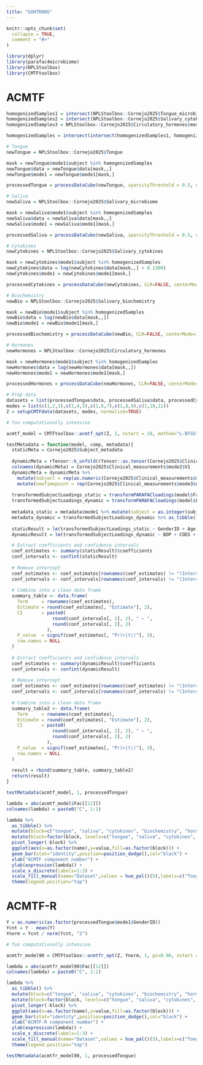```yaml
---
title: "GOHTRANS"
---
```


```r
knitr::opts_chunk$set(
  collapse = TRUE,
  comment = "#>"
)
```

```r
library(dplyr)
library(parafac4microbiome)
library(NPLStoolbox)
library(CMTFtoolbox)
```

# ACMTF
```r
homogenizedSamples1 = intersect(NPLStoolbox::Cornejo2025$Tongue_microbiome$mode1 %>% filter(!is.na(GenderID)) %>% select(subject) %>% pull(), NPLStoolbox::Cornejo2025$Salivary_microbiome$mode1 %>% filter(!is.na(GenderID)) %>% select(subject) %>% pull())
homogenizedSamples2 = intersect(NPLStoolbox::Cornejo2025$Salivary_cytokines$mode1 %>% filter(!is.na(GenderID)) %>% select(subject) %>% pull(), NPLStoolbox::Cornejo2025$Salivary_biochemistry$mode1 %>% filter(!is.na(GenderID)) %>% select(subject) %>% pull())
homogenizedSamples3 = NPLStoolbox::Cornejo2025$Circulatory_hormones$mode1 %>% filter(!is.na(GenderID)) %>% select(subject) %>% pull()

homogenizedSamples = intersect(intersect(homogenizedSamples1, homogenizedSamples2), homogenizedSamples3)

# Tongue
newTongue = NPLStoolbox::Cornejo2025$Tongue

mask = newTongue$mode1$subject %in% homogenizedSamples
newTongue$data = newTongue$data[mask,,]
newTongue$mode1 = newTongue$mode1[mask,]

processedTongue = processDataCube(newTongue, sparsityThreshold = 0.5, considerGroups=TRUE, groupVariable="GenderID", CLR=TRUE, centerMode=1, scaleMode=2)

# Saliva
newSaliva = NPLStoolbox::Cornejo2025$Salivary_microbiome

mask = newSaliva$mode1$subject %in% homogenizedSamples
newSaliva$data = newSaliva$data[mask,,]
newSaliva$mode1 = newSaliva$mode1[mask,]

processedSaliva = processDataCube(newSaliva, sparsityThreshold = 0.5, considerGroups=TRUE, groupVariable="GenderID", CLR=TRUE, centerMode=1, scaleMode=2)

# Cytokines
newCytokines = NPLStoolbox::Cornejo2025$Salivary_cytokines

mask = newCytokines$mode1$subject %in% homogenizedSamples
newCytokines$data = log(newCytokines$data[mask,,] + 0.1300)
newCytokines$mode1 = newCytokines$mode1[mask,]

processedCytokines = processDataCube(newCytokines, CLR=FALSE, centerMode=1, scaleMode=2)

# Biochemistry
newBio = NPLStoolbox::Cornejo2025$Salivary_biochemistry

mask = newBio$mode1$subject %in% homogenizedSamples
newBio$data = log(newBio$data[mask,,])
newBio$mode1 = newBio$mode1[mask,]

processedBiochemistry = processDataCube(newBio, CLR=FALSE, centerMode=1, scaleMode=2)

# Hormones
newHormones = NPLStoolbox::Cornejo2025$Circulatory_hormones

mask = newHormones$mode1$subject %in% homogenizedSamples
newHormones$data = log(newHormones$data[mask,,])
newHormones$mode1 = newHormones$mode1[mask,]

processedHormones = processDataCube(newHormones, CLR=FALSE, centerMode=1, scaleMode=2)

# Prep data
datasets = list(processedTongue$data, processedSaliva$data, processedCytokines$data, processedBiochemistry$data, processedHormones$data)
modes = list(c(1,2,3),c(1,4,5),c(1,6,7),c(1,8,9),c(1,10,11))
Z = setupCMTFdata(datasets, modes, normalize=TRUE)
```

```r
# Too computationally intensive
```

```r
acmtf_model = CMTFtoolbox::acmtf_opt(Z, 1, nstart = 10, method="L-BFGS", numCores=10)
```

```r
testMetadata = function(model, comp, metadata){
  staticMeta = Cornejo2025$Subject_metadata
  
  dynamicMeta = rTensor::k_unfold(rTensor::as.tensor(Cornejo2025$Clinical_measurements$data), 2)@data %>% t() %>% as_tibble()
  colnames(dynamicMeta) = Cornejo2025$Clinical_measurements$mode2$V1
  dynamicMeta = dynamicMeta %>%
    mutate(subject = rep(as.numeric(Cornejo2025$Clinical_measurements$mode1$subject), each=nrow(Cornejo2025$Clinical_measurements$mode3))) %>%
    mutate(newTimepoint = rep(Cornejo2025$Clinical_measurements$mode3$newTimepoint, nrow(Cornejo2025$Clinical_measurements$mode1)))
  
  transformedSubjectLoadings_static = transformPARAFACloadings(model$Fac, 1)[,comp]
  transformedSubjectLoadings_dynamic = transformPARAFACloadings(model$Fac, 2, moreOutput=TRUE)$F[,comp]
  
  metadata_static = metadata$mode1 %>% mutate(subject = as.integer(subject)) %>% left_join(staticMeta) %>% mutate(GenderID = as.numeric(as.factor(GenderID)) - 1)
  metadata_dynamic = transformedSubjectLoadings_dynamic %>% as_tibble() %>% mutate(subject = rep(as.numeric(metadata$mode1$subject), each=nrow(metadata$mode3))) %>% mutate(newTimepoint = rep(metadata$mode3$newTimepoint, nrow(metadata$mode1))) %>% left_join(dynamicMeta)
  
  staticResult = lm(transformedSubjectLoadings_static ~ GenderID + Age, data = metadata_static)
  dynamicResult = lm(transformedSubjectLoadings_dynamic ~ BOP + CODS + XI, data = metadata_dynamic)

  # Extract coefficients and confidence intervals
  coef_estimates <- summary(staticResult)$coefficients
  conf_intervals <- confint(staticResult)
  
  # Remove intercept
  coef_estimates <- coef_estimates[rownames(coef_estimates) != "(Intercept)", ]
  conf_intervals <- conf_intervals[rownames(conf_intervals) != "(Intercept)", ]
  
  # Combine into a clean data frame
  summary_table <- data.frame(
    Term     = rownames(coef_estimates),
    Estimate = round(coef_estimates[, "Estimate"], 2),
    CI       = paste0(
                 round(conf_intervals[, 1], 2), " – ",
                 round(conf_intervals[, 2], 2)
               ),
    P_value  = signif(coef_estimates[, "Pr(>|t|)"], 3),
    row.names = NULL
  )
  
  # Extract coefficients and confidence intervals
  coef_estimates <- summary(dynamicResult)$coefficients
  conf_intervals <- confint(dynamicResult)
  
  # Remove intercept
  coef_estimates <- coef_estimates[rownames(coef_estimates) != "(Intercept)", ]
  conf_intervals <- conf_intervals[rownames(conf_intervals) != "(Intercept)", ]
  
  # Combine into a clean data frame
  summary_table2 <- data.frame(
    Term     = rownames(coef_estimates),
    Estimate = round(coef_estimates[, "Estimate"], 2),
    CI       = paste0(
                 round(conf_intervals[, 1], 2), " – ",
                 round(conf_intervals[, 2], 2)
               ),
    P_value  = signif(coef_estimates[, "Pr(>|t|)"], 3),
    row.names = NULL
  )
  
  result = rbind(summary_table, summary_table2)
  return(result)
}

testMetadata(acmtf_model, 1, processedTongue)
```

```r
lambda = abs(acmtf_model$Fac[[12]])
colnames(lambda) = paste0("C", 1:1)

lambda %>%
  as_tibble() %>%
  mutate(block=c("tongue", "saliva", "cytokines", "biochemistry", "hormones")) %>%
  mutate(block=factor(block, levels=c("tongue", "saliva", "cytokines", "biochemistry", "hormones"))) %>%
  pivot_longer(-block) %>%
  ggplot(aes(x=as.factor(name),y=value,fill=as.factor(block))) +
  geom_bar(stat="identity",position=position_dodge(),col="black") +
  xlab("ACMTF component number") +
  ylab(expression(lambda)) +
  scale_x_discrete(labels=1:3) +
  scale_fill_manual(name="Dataset",values = hue_pal()(5),labels=c("Tongue microbiome", "Salivary microbiome", "Salivary cytokines", "Salivary biochemistry", "Circulatory hormones")) +
  theme(legend.position="top")
```

# ACMTF-R

```r
Y = as.numeric(as.factor(processedTongue$mode1$GenderID))
Ycnt = Y - mean(Y)
Ynorm = Ycnt / norm(Ycnt, "2")
```

```r
# Too computationally intensive.
```

```r
acmtfr_model90 = CMTFtoolbox::acmtfr_opt(Z, Ynorm, 1, pi=0.90, nstart = 10, method="L-BFGS", numCores=10)
```

```r
lambda = abs(acmtfr_model90$Fac[[12]])
colnames(lambda) = paste0("C", 1:1)

lambda %>%
  as_tibble() %>%
  mutate(block=c("tongue", "saliva", "cytokines", "biochemistry", "hormones")) %>%
  mutate(block=factor(block, levels=c("tongue", "saliva", "cytokines", "biochemistry", "hormones"))) %>%
  pivot_longer(-block) %>%
  ggplot(aes(x=as.factor(name),y=value,fill=as.factor(block))) +
  geom_bar(stat="identity",position=position_dodge(),col="black") +
  xlab("ACMTF-R component number") +
  ylab(expression(lambda)) +
  scale_x_discrete(labels=1:3) +
  scale_fill_manual(name="Dataset",values = hue_pal()(5),labels=c("Tongue microbiome", "Salivary microbiome", "Salivary cytokines", "Salivary biochemistry", "Circulatory hormones")) +
  theme(legend.position="top")
```

```r
testMetadata(acmtfr_model90, 1, processedTongue)
```
